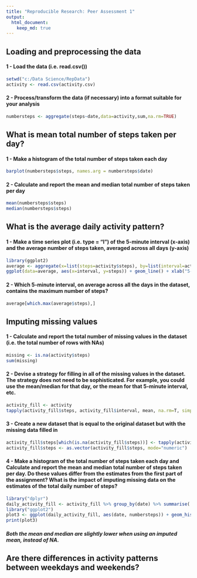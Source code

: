 ```yaml
---
title: "Reproducible Research: Peer Assessment 1"
output: 
  html_document:
    keep_md: true
---
```



## Loading and preprocessing the data

#### 1 - Load the data (i.e. read.csv())
```r
setwd("c:/Data Science/RepData")
activity <- read.csv(activity.csv)
```
#### 2 - Process/transform the data (if necessary) into a format suitable for your analysis
```r
numbersteps <- aggregate(steps~date,data=activity,sum,na.rm=TRUE)
```

## What is mean total number of steps taken per day?

#### 1 - Make a histogram of the total number of steps taken each day
```r
barplot(numbersteps$steps, names.arg = numbersteps$date)
```
#### 2 - Calculate and report the mean and median total number of steps taken per day
```r
mean(numbersteps$steps)
median(numbersteps$steps)
```

## What is the average daily activity pattern?
#### 1 - Make a time series plot (i.e. type = "l") of the 5-minute interval (x-axis) and the average number of steps taken, averaged across all days (y-axis)
```r
library(ggplot2)
average <- aggregate(x=list(steps=activity$steps), by=list(interval=activity$interval), FUN=mean, na.rm=TRUE)
ggplot(data=average, aes(x=interval, y=steps)) + geom_line() + xlab("5-minute interval") + ylab("average number of steps taken")
```
#### 2 - Which 5-minute interval, on average across all the days in the dataset, contains the maximum number of steps?
```r
average[which.max(average$steps),]
```

## Imputing missing values
#### 1 - Calculate and report the total number of missing values in the dataset (i.e. the total number of rows with NAs)
```r
missing <- is.na(activity$steps)
sum(missing)
```
#### 2 - Devise a strategy for filling in all of the missing values in the dataset. The strategy does not need to be sophisticated. For example, you could use the mean/median for that day, or the mean for that 5-minute interval, etc.
```r
activity_fill <- activity
tapply(activity_fill$steps, activity_fill$interval, mean, na.rm=T, simplify=F )
```
#### 3 - Create a new dataset that is equal to the original dataset but with the missing data filled in
```r
activity_fill$steps[which(is.na(activity_fill$steps))] <- tapply(activity_fill$steps, activity_fill$interval, mean, na.rm=T, simplify=F )
activity_fill$steps <- as.vector(activity_fill$steps, mode="numeric")
```
#### 4 - Make a histogram of the total number of steps taken each day and Calculate and report the mean and median total number of steps taken per day. Do these values differ from the estimates from the first part of the assignment? What is the impact of imputing missing data on the estimates of the total daily number of steps?
```r
library("dplyr")
daily_activity_fill <- activity_fill %>% group_by(date) %>% summarise( numbersteps = sum(steps, na.rm=T))
library("ggplot2")
plot3 <- ggplot(daily_activity_fill, aes(date, numbersteps)) + geom_histogram(stat="identity")+ theme(axis.text.x= element_text(size=6, angle=90, vjust=1))
print(plot3)
```
##### Both the mean and median are slightly lower when using an imputed mean, instead of NA.

## Are there differences in activity patterns between weekdays and weekends?

